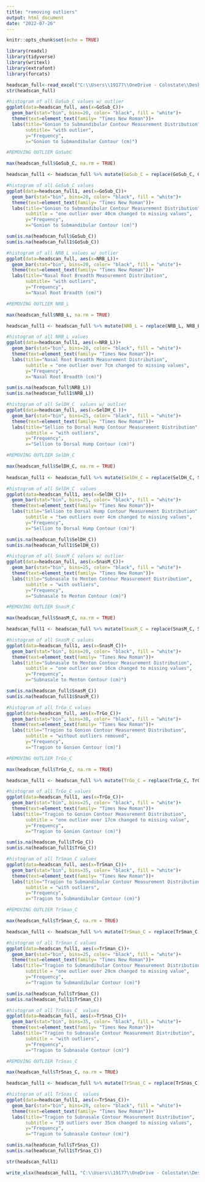 ```yaml
---
title: "removing outliers"
output: html_document
date: "2022-07-26"
---
```


```r
knitr::opts_chunk$set(echo = TRUE)
```

```r
library(readxl)
library(tidyverse)
library(writexl)
library(extrafont)
library(forcats)
```


```r
headscan_full<-read_excel("C:\\Users\\19177\\OneDrive - Colostate\\Desktop\\Dissertation\\headscan_dissertation\\headscan_full.xlsx")
str(headscan_full)
```

```r
#histogram of all GoSub_C values w/ outlier
ggplot(data=headscan_full, aes(x=GoSub_C))+
  geom_bar(stat="bin", bins=20, color= "black", fill = "white")+
  theme(text=element_text(family= "Times New Roman"))+
  labs(title="Gonion to Submandibular Contour Measurement Distribution",
       subtitle= "with outlier",
       y="Frequency",
       x="Gonion to Submandibular Contour (cm)")

#REMOVING OUTLIER GoSubC

max(headscan_full$GoSub_C, na.rm = TRUE)

headscan_full1 <- headscan_full %>% mutate(GoSub_C = replace(GoSub_C, GoSub_C>40, NA))

#histogram of all GoSub_C values
ggplot(data=headscan_full1, aes(x=GoSub_C))+
  geom_bar(stat="bin", bins=20, color= "black", fill = "white")+
  theme(text=element_text(family= "Times New Roman"))+
  labs(title="Gonion to Submandibular Contour Measurement Distribution",
       subtitle = "one outlier over 40cm changed to missing values",
       y="Frequency",
       x="Gonion to Submandibular Contour (cm)")

sum(is.na(headscan_full$GoSub_C))
sum(is.na(headscan_full1$GoSub_C))
```

```r
#histogram of all NRB_L values w/ outlier
ggplot(data=headscan_full, aes(x=NRB_L))+
  geom_bar(stat="bin", bins=20, color= "black", fill = "white")+
  theme(text=element_text(family= "Times New Roman"))+
  labs(title="Nasal Root Breadth Measurement Distribution",
       subtitle= "with outliers",
       y="Frequency",
       x="Nasal Root Breadth (cm)")

#REMOVING OUTLIER NRB_L

max(headscan_full$NRB_L, na.rm = TRUE)

headscan_full1 <- headscan_full %>% mutate(NRB_L = replace(NRB_L, NRB_L>7, NA))

#histogram of all NRB_L values
ggplot(data=headscan_full1, aes(x=NRB_L))+
  geom_bar(stat="bin", bins=20, color= "black", fill = "white")+
  theme(text=element_text(family= "Times New Roman"))+
  labs(title="Nasal Root Breadth Measurement Distribution",
       subtitle = "one outlier over 7cm changed to missing values",
       y="Frequency",
       x="Nasal Root Breadth (cm)")

sum(is.na(headscan_full$NRB_L))
sum(is.na(headscan_full1$NRB_L))
```

```r
#histogram of all SelDH_C  values w/ outlier
ggplot(data=headscan_full, aes(x=SelDH_C ))+
  geom_bar(stat="bin", bins=25, color= "black", fill = "white")+
  theme(text=element_text(family= "Times New Roman"))+
  labs(title="Sellion to Dorsal Hump Contour Measurement Distribution",
       subtitle = "with outliers",
       y="Frequency",
       x="Sellion to Dorsal Hump Contour (cm)")

#REMOVING OUTLIER SelDH_C

max(headscan_full$SelDH_C, na.rm = TRUE)
	
headscan_full1 <- headscan_full %>% mutate(SelDH_C = replace(SelDH_C, SelDH_C>4, NA))

#histogram of all SelDH_C  values
ggplot(data=headscan_full1, aes(x=SelDH_C))+
  geom_bar(stat="bin", bins=25, color= "black", fill = "white")+
  theme(text=element_text(family= "Times New Roman"))+
  labs(title="Sellion to Dorsal Hump Contour Measurement Distribution",
       subtitle = "two outliers over 4cm changed to missing values",
       y="Frequency",
       x="Sellion to Dorsal Hump Contour (cm)")

sum(is.na(headscan_full$SelDH_C))
sum(is.na(headscan_full1$SelDH_C))
```

```r
#histogram of all SnasM_C values w/ outlier
ggplot(data=headscan_full, aes(x=SnasM_C))+
  geom_bar(stat="bin", bins=25, color= "black", fill = "white")+
  theme(text=element_text(family= "Times New Roman"))+
  labs(title="Subnasale to Menton Contour Measurement Distribution",
       subtitle = "with outliers",
       y="Frequency",
       x="Subnasale to Menton Contour (cm)")

#REMOVING OUTLIER SnasM_C

max(headscan_full$SnasM_C, na.rm = TRUE)

headscan_full1 <- headscan_full %>% mutate(SnasM_C = replace(SnasM_C, SnasM_C>16, NA))

#histogram of all SnasM_C values
ggplot(data=headscan_full1, aes(x=SnasM_C))+
  geom_bar(stat="bin", bins=20, color= "black", fill = "white")+
  theme(text=element_text(family= "Times New Roman"))+
  labs(title="Subnasale to Menton Contour Measurement Distribution",
       subtitle = "one outlier over 16cm changed to missing values",
       y="Frequency",
       x="Subnasale to Menton Contour (cm)")

sum(is.na(headscan_full$SnasM_C))
sum(is.na(headscan_full1$SnasM_C))
```

```r
#histogram of all TrGo_C values
ggplot(data=headscan_full, aes(x=TrGo_C))+
  geom_bar(stat="bin", bins=30, color= "black", fill = "white")+
  theme(text=element_text(family= "Times New Roman"))+
  labs(title="Tragion to Gonion Contour Measurement Distribution",
       subtitle = "without outliers removed",
       y="Frequency",
       x="Tragion to Gonion Contour (cm)")

#REMOVING OUTLIER TrGo_C

max(headscan_full$TrGo_C, na.rm = TRUE)

headscan_full1 <- headscan_full %>% mutate(TrGo_C = replace(TrGo_C, TrGo_C>17, NA))

#histogram of all TrGo_C values
ggplot(data=headscan_full1, aes(x=TrGo_C))+
  geom_bar(stat="bin", bins=25, color= "black", fill = "white")+
  theme(text=element_text(family= "Times New Roman"))+
  labs(title="Tragion to Gonion Contour Measurement Distribution",
       subtitle = "one outlier over 17cm changed to missing value",
       y="Frequency",
       x="Tragion to Gonion Contour (cm)")

sum(is.na(headscan_full$TrGo_C))
sum(is.na(headscan_full1$TrGo_C))
```

```r
#histogram of all TrSman_C values
ggplot(data=headscan_full, aes(x=TrSman_C))+
  geom_bar(stat="bin", bins=35, color= "black", fill = "white")+
  theme(text=element_text(family= "Times New Roman"))+
  labs(title="Tragion to Submandibular Contour Measurement Distribution",
       subtitle = "with outliers",
       y="Frequency",
       x="Tragion to Submandibular Contour (cm)")

#REMOVING OUTLIER TrSman_C

max(headscan_full$TrSman_C, na.rm = TRUE)

headscan_full1 <- headscan_full %>% mutate(TrSman_C = replace(TrSman_C, TrSman_C>29, NA))

#histogram of all TrSman_C values
ggplot(data=headscan_full1, aes(x=TrSman_C))+
  geom_bar(stat="bin", bins=25, color= "black", fill = "white")+
  theme(text=element_text(family= "Times New Roman"))+
  labs(title="Tragion to Submandibular Contour Measurement Distribution",
       subtitle = "one outlier over 29cm changed to missing value",
       y="Frequency",
       x="Tragion to Submandibular Contour (cm)")

sum(is.na(headscan_full$TrSman_C))
sum(is.na(headscan_full1$TrSman_C))
```

```r
#histogram of all TrSnas_C  values
ggplot(data=headscan_full, aes(x=TrSnas_C))+
  geom_bar(stat="bin", bins=35, color= "black", fill = "white")+
  theme(text=element_text(family= "Times New Roman"))+
  labs(title="Tragion to Subnasale Contour Measurement Distribution",
       subtitle = "with outliers",
       y="Frequency",
       x="Tragion to Subnasale Contour (cm)")

#REMOVING OUTLIER TrSnas_C

max(headscan_full$TrSnas_C, na.rm = TRUE)

headscan_full1 <- headscan_full %>% mutate(TrSnas_C = replace(TrSnas_C, TrSnas_C>35, NA))

#histogram of all TrSnas_C  values
ggplot(data=headscan_full1, aes(x=TrSnas_C))+
  geom_bar(stat="bin", bins=20, color= "black", fill = "white")+
  theme(text=element_text(family= "Times New Roman"))+
  labs(title="Tragion to Subnasale Contour Measurement Distribution",
       subtitle = "19 outliers over 35cm changed to missing values",
       y="Frequency",
       x="Tragion to Subnasale Contour (cm)")

sum(is.na(headscan_full$TrSnas_C))
sum(is.na(headscan_full1$TrSnas_C))
```

```r
str(headscan_full1)
```



```r
write_xlsx(headscan_full1, "C:\\Users\\19177\\OneDrive - Colostate\\Desktop\\Dissertation\\headscan_dissertation\\headscan_full1.xlsx")
```

